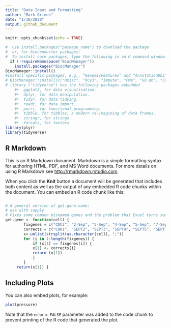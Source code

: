 ```yaml
---
title: "Data Input and Formatting"
author: "Mark Grimes"
date: "1/30/2020"
output: github_document
---
```


```r
knitr::opts_chunk$set(echo = TRUE)
```
```r
#  use install.packages("package_name") to download the package
#  or, for bioconductor packages:
#  To install core packages, type the following in an R command window:
  if (!requireNamespace("BiocManager"))
    install.packages("BiocManager")
BiocManager::install()
#Install specific packages, e.g., “GenomicFeatures” and “AnnotationDbi”, with
# BiocManager::install(c("Hmisc", "RCy3", "impute", "PMA", "GO.db", "Category", "GOstats"))
# library ("tidyverse")	has the following packages embedded	
	#•	ggplot2, for data visualisation.
	#•	dplyr, for data manipulation.
	#•	tidyr, for data tidying.
	#•	readr, for data import.
	#•	purrr, for functional programming.
	#•	tibble, for tibbles, a modern re-imagining of data frames.
	#•	stringr, for strings.
	#•	forcats, for factors.	
library(plyr)
library(tidyverse)
```

## R Markdown

This is an R Markdown document. Markdown is a simple formatting syntax for authoring HTML, PDF, and MS Word documents. For more details on using R Markdown see <http://rmarkdown.rstudio.com>.

When you click the **Knit** button a document will be generated that includes both content as well as the output of any embedded R code chunks within the document. You can embed an R code chunk like this:
```r

```

```r
# A general version of get.gene.name; 
# use with sapply	
# Fixes some common misnamed genes and the problem that Excel turns some gene names into dates.
get.gene <- function(cell) {  
		fixgenes = c("CDC2", "2-Sep", "3-Sep", "4-Sep", "5-Sep", "7-Sep", "8-Sep", "9-Sep", "10-Sep", "11-Sep", "15-Sep", "6-Sep", "1-Oct", "2-Oct", "3-Oct", "4-Oct", "6-Oct", "7-Oct", "11-Oct", "1-Mar", "2-Mar", "3-Mar", "4-Mar", "5-Mar", "6-Mar", "7-Mar", "8-Mar", "9-Mar", "10-Mar", "11-Mar", "C11orf58", 'C17orf57', 'C3orf10',  'C7orf51', "C11orf59", "C4orf16")
		corrects = c("CDK1", "SEPT2", "SEPT3", "SEPT4", "SEPT5", "SEPT7", "SEPT8", "SEPT9", "SEPT10", "SEPT11", "SEPT15", "SEPT6", "POU2F1", "POU2F2", "POU5F1", "POU5F1", "POU3F1", "POU3F2", "POU2F3", "MARCH1", "MARCH2", "MARCH3", "MARCH4", "MARCH5", "MARCH6", "MARCH7", "MARCH8", "MARCH9", "MARCH10", "MARCH11", "SMAP", "EFCAB13", "BRK1", "NYAP1", "LAMTOR1", 'AP1AR')
		x<-unlist(strsplit(as.character(cell), ";"))	
		for (i in 1:length(fixgenes)) {
			if (x[1] == fixgenes[i]) {
			x[1] <- corrects[i] 
			return (x[1])
			} 
		}
	 return(x[1]) }

```

## Including Plots

You can also embed plots, for example:

```r
plot(pressure)
```

Note that the `echo = FALSE` parameter was added to the code chunk to prevent printing of the R code that generated the plot.
